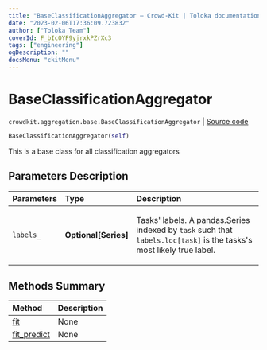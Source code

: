 ```yaml
---
title: "BaseClassificationAggregator — Crowd-Kit | Toloka documentation"
date: "2023-02-06T17:36:09.723832"
author: ["Toloka Team"]
coverId: F_bIcOYF9yjrxkPZrXc3
tags: ["engineering"]
ogDescription: ""
docsMenu: "ckitMenu"
---
```


# BaseClassificationAggregator
`crowdkit.aggregation.base.BaseClassificationAggregator` | [Source code](https://github.com/Toloka/crowd-kit/blob/v1.2.0/crowdkit/aggregation/base/__init__.py#L17)

```python
BaseClassificationAggregator(self)
```

This is a base class for all classification aggregators

## Parameters Description

| Parameters | Type | Description |
| :----------| :----| :-----------|
`labels_`|**Optional\[Series\]**|<p>Tasks&#x27; labels. A pandas.Series indexed by `task` such that `labels.loc[task]` is the tasks&#x27;s most likely true label.</p>
## Methods Summary

| Method | Description |
| :------| :-----------|
[fit](/docs/crowd-kit/reference/crowdkit.aggregation.base.BaseClassificationAggregator.fit)| None
[fit_predict](/docs/crowd-kit/reference/crowdkit.aggregation.base.BaseClassificationAggregator.fit_predict)| None

